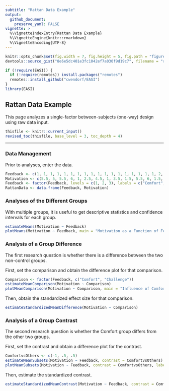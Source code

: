```yaml
---
subtitle: "Rattan Data Example"
output:
  github_document:
    preserve_yaml: FALSE
vignette: >
  %\VignetteIndexEntry{Rattan Data Example}
  %\VignetteEngine{knitr::rmarkdown}
  %\VignetteEncoding{UTF-8}
---
```


```r
knitr::opts_chunk$set(fig.width = 7, fig.height = 5, fig.path = "figures/", echo = TRUE, warning = FALSE, message = FALSE)
devtools::source_gist("8e6e5dc401e3fc1042ef7a030f9d19c7", filename = "revised_toc.R")
```

```r
if (!require(EASI)) {
  if (!require(remotes)) install.packages("remotes")
  remotes::install_github("cwendorf/EASI")
}
library(EASI)
```

## Rattan Data Example

This page analyzes a single-factor between-subjects (one-way) design using raw data input.

```r
thisfile <- knitr::current_input()
revised_toc(thisfile, base_level = 3, toc_depth = 4)
```

---

### Data Management

Prior to analyses, enter the data.

```r
Feedback <- c(1, 1, 1, 1, 1, 1, 1, 1, 1, 1, 1, 1, 1, 1, 1, 1, 1, 1, 2, 2, 2, 2, 2, 2, 2, 2, 2, 2, 2, 2, 2, 2, 2, 2, 2, 3, 3, 3, 3, 3, 3, 3, 3, 3, 3, 3, 3, 3, 3, 3, 3, 3, 3, 3)
Motivation <- c(5.5, 5, 5.5, 6, 1, 2.5, 4.5, 1, 3.5, 1.5, 5.5, 6, 1.5, 1, 3.5, 2.5, 3, 1, 2, 6, 4.5, 4.5, 6, 7, 3, 7, 3.5, 5, 4.5, 5.5, 6.5, 6, 6, 7, 5.5, 6, 2.5, 4.5, 3.5, 6, 5, 6, 3.5, 4, 3, 5.5, 3, 6, 3, 5, 6, 6.5, 3.5, 2)
Feedback <- factor(Feedback, levels = c(1, 2, 3), labels = c("Comfort", "Challenge", "Control"))
RattanData <- data.frame(Feedback, Motivation)
```

### Analyses of the Different Groups

With multiple groups, it is useful to get descriptive statistics and confidence intervals for each group.

```r
estimateMeans(Motivation ~ Feedback)
plotMeans(Motivation ~ Feedback, main = "Motivation as a Function of Feedback Type", ylab = "Motivation", ylim = c(0, 7), values = FALSE)
```

### Analysis of a Group Difference

The first research question is whether there is a difference between the two non-control groups.

First, set the comparison and obtain the difference plot for that comparison.

```r
Comparison <- factor(Feedback, c("Comfort", "Challenge"))
estimateMeanComparison(Motivation ~ Comparison)
plotMeanComparison(Motivation ~ Comparison, main = "Influence of Comfort vs Challenge Feedback on Motivation", ylab = "Motivation", ylim = c(0, 7), values = FALSE)
```

Then, obtain the standardized effect size for that comparison.

```r
estimateStandardizedMeanDifference(Motivation ~ Comparison)
```

### Analysis of a Group Contrast

The second research question is whether the Comfort group differs from the other two groups.

First, set the contrast and obtain a difference plot for the contrast.

```r
ComfortvsOthers <- c(-1, .5, .5)
estimateMeanSubsets(Motivation ~ Feedback, contrast = ComfortvsOthers)
plotMeanSubsets(Motivation ~ Feedback, contrast = ComfortvsOthers, labels = c("Comfort", "Others"), main = "Influence of Comfort Feedback vs \n Other Types of Feedback on Motivation", ylab = "Motivation", ylim = c(0, 7), values = FALSE)
```

Then, estimate the standardized contrast.

```r
estimateStandardizedMeanContrast(Motivation ~ Feedback, contrast = ComfortvsOthers)
```
